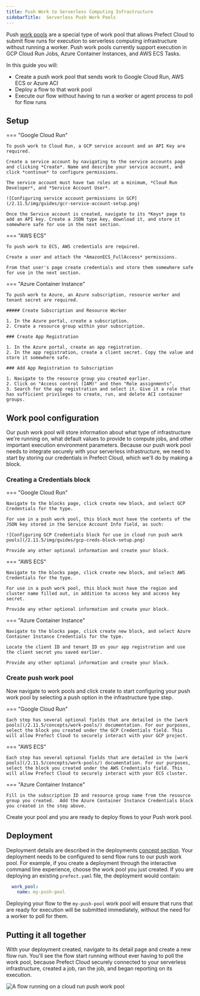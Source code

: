 ```yaml
---
title: Push Work to Serverless Computing Infrastructure
sidebarTitle:  Serverless Push Work Pools
---
```


Push [work pools](/2.11.5/concepts/work-pools/#work-pool-overview) are a special type of work pool that allows Prefect Cloud to submit flow runs for execution to serverless computing infrastructure without running a worker. Push work pools currently support execution in GCP Cloud Run Jobs, Azure Container Instances, and AWS ECS Tasks.

In this guide you will:

- Create a push work pool that sends work to Google Cloud Run, AWS ECS or Azure ACI
- Deploy a flow to that work pool
- Execute our flow without having to run a worker or agent process to poll for flow runs

## Setup

=== "Google Cloud Run"
    
    To push work to Cloud Run, a GCP service account and an API Key are required.

    Create a service account by navigating to the service accounts page and clicking *Create*. Name and describe your service account, and click *continue* to configure permissions.

    The service account must have two roles at a minimum, *Cloud Run Developer*, and *Service Account User*.

    ![Configuring service account permissions in GCP](/2.11.5/img/guides/gcr-service-account-setup.png)

    Once the Service account is created, navigate to its *Keys* page to add an API key. Create a JSON type key, download it, and store it somewhere safe for use in the next section.

=== "AWS ECS"
    
    To push work to ECS, AWS credentials are required.

    Create a user and attach the *AmazonECS_FullAccess* permissions.

    From that user's page create credentials and store them somewhere safe for use in the next section.

=== "Azure Container Instance"
    
    To push work to Azure, an Azure subscription, resource worker and tenant secret are required. 

    ##### Create Subscription and Resource Worker

    1. In the Azure portal, create a subscription.
    2. Create a resource group within your subscription.

    ### Create App Registration

    1. In the Azure portal, create an app registration.
    2. In the app registration, create a client secret. Copy the value and store it somewhere safe.
    
    ### Add App Registration to Subscription

    1. Navigate to the resource group you created earlier.
    2. Click on "Access control (IAM)" and then "Role assignments".
    3. Search for the app registration and select it. Give it a role that has sufficient privileges to create, run, and delete ACI container groups.

## Work pool configuration

Our push work pool will store information about what type of infrastructure we're running on, what default values to provide to compute jobs, and other important execution environment parameters. Because our push work pool needs to integrate securely with your serverless infrastructure, we need to start by storing our credentials in Prefect Cloud, which we'll do by making a block.

### Creating a Credentials block

=== "Google Cloud Run"

    Navigate to the blocks page, click create new block, and select GCP Credentials for the type.

    For use in a push work pool, this block must have the contents of the JSON key stored in the Service Account Info field, as such:

    ![Configuring GCP Credentials block for use in cloud run push work pools](/2.11.5/img/guides/gcp-creds-block-setup.png)

    Provide any other optional information and create your block.

=== "AWS ECS"
    
    Navigate to the blocks page, click create new block, and select AWS Credentials for the type.
    
    For use in a push work pool, this block must have the region and cluster name filled out, in addition to access key and access key secret.

    Provide any other optional information and create your block.

=== "Azure Container Instance"
    
    Navigate to the blocks page, click create new block, and select Azure Container Instance Credentials for the type.
    
    Locate the client ID and tenant ID on your app registration and use the client secret you saved earlier.

    Provide any other optional information and create your block.

### Create push work pool

Now navigate to work pools and click create to start configuring your push work pool by selecting a push option in the infrastructure type step.

=== "Google Cloud Run"

    Each step has several optional fields that are detailed in the [work pools](/2.11.5/concepts/work-pools/) documentation. For our purposes, select the block you created under the GCP Credentials field. This will allow Prefect Cloud to securely interact with your GCP project.

=== "AWS ECS"
      
    Each step has several optional fields that are detailed in the [work pools](/2.11.5/concepts/work-pools/) documentation. For our purposes, select the block you created under the AWS Credentials field. This will allow Prefect Cloud to securely interact with your ECS cluster.

=== "Azure Container Instance"

    Fill in the subscription ID and resource group name from the resource group you created.  Add the Azure Container Instance Credentials block you created in the step above. 

Create your pool and you are ready to deploy flows to your Push work pool.

## Deployment

Deployment details are described in the deployments [concept section](/2.11.5/concepts/deployments/). Your deployment needs to be configured to send flow runs to our push work pool. For example, if you create a deployment through the interactive command line experience, choose the work pool you just created. If you are deploying an existing `prefect.yaml` file,  the deployment would contain:

```yaml
  work_pool:
    name: my-push-pool
```

Deploying your flow to the `my-push-pool` work pool will ensure that runs that are ready for execution will be submitted immediately, without the need for a worker to poll for them.

## Putting it all together

With your deployment created, navigate to its detail page and create a new flow run. You'll see the flow start running without ever having to poll the work pool, because Prefect Cloud securely connected to your serverless infrastructure, created a job, ran the job, and began reporting on its execution.

![A flow running on a cloud run push work pool](/2.11.5/img/guides/push-flow-running.png)


